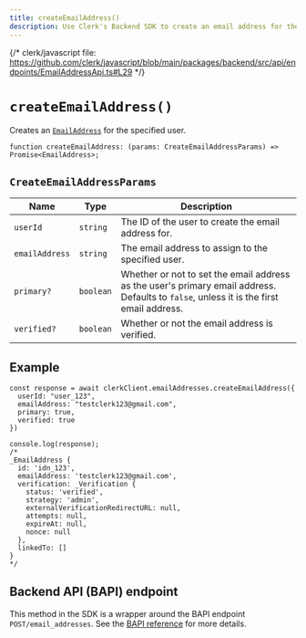 ```yaml
---
title: createEmailAddress()
description: Use Clerk's Backend SDK to create an email address for the specified user.
---
```


{/* clerk/javascript file: https://github.com/clerk/javascript/blob/main/packages/backend/src/api/endpoints/EmailAddressApi.ts#L29 */}

# `createEmailAddress()`

Creates an [`EmailAddress`](/docs/references/javascript/email-address) for the specified user.

```tsx
function createEmailAddress: (params: CreateEmailAddressParams) => Promise<EmailAddress>;
```

## `CreateEmailAddressParams`

| Name | Type | Description |
| --- | --- | --- |
| `userId` | `string` | The ID of the user to create the email address for. |
| `emailAddress` | `string` | The email address to assign to the specified user. |
| `primary?` | `boolean` | Whether or not to set the email address as the user's primary email address. Defaults to `false`, unless it is the first email address. |
| `verified?` | `boolean` | Whether or not the email address is verified. |

## Example

```tsx
const response = await clerkClient.emailAddresses.createEmailAddress({
  userId: "user_123",
  emailAddress: "testclerk123@gmail.com",
  primary: true,
  verified: true
})

console.log(response);
/*
_EmailAddress {
  id: 'idn_123',
  emailAddress: 'testclerk123@gmail.com',
  verification: _Verification {
    status: 'verified',
    strategy: 'admin',
    externalVerificationRedirectURL: null,
    attempts: null,
    expireAt: null,
    nonce: null
  },
  linkedTo: []
}
*/
```

## Backend API (BAPI) endpoint

This method in the SDK is a wrapper around the BAPI endpoint `POST/email_addresses`. See the [BAPI reference](https://clerk.com/docs/reference/backend-api/tag/Email-Addresses#operation/CreateEmailAddress) for more details.
